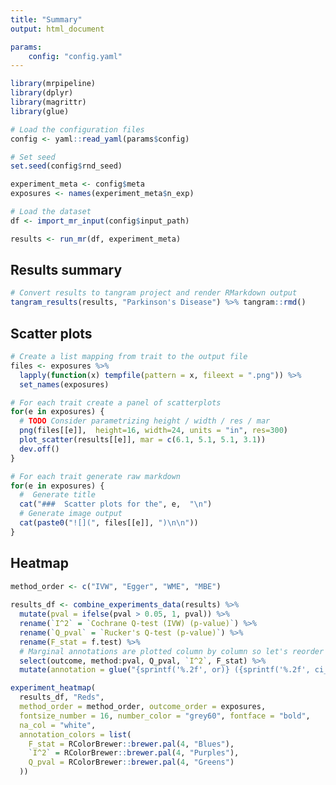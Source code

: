 ```yaml
---
title: "Summary"
output: html_document

params:
    config: "config.yaml"
---
```


```r
library(mrpipeline)
library(dplyr)
library(magrittr)
library(glue)
```


```r
# Load the configuration files
config <- yaml::read_yaml(params$config)

# Set seed
set.seed(config$rnd_seed)

experiment_meta <- config$meta
exposures <- names(experiment_meta$n_exp)

# Load the dataset
df <- import_mr_input(config$input_path)
```

```r
results <- run_mr(df, experiment_meta)
```

## Results summary

```r
# Convert results to tangram project and render RMarkdown output
tangram_results(results, "Parkinson's Disease") %>% tangram::rmd()
```

## Scatter plots

```r
# Create a list mapping from trait to the output file
files <- exposures %>% 
  lapply(function(x) tempfile(pattern = x, fileext = ".png")) %>% 
  set_names(exposures)

# For each trait create a panel of scatterplots
for(e in exposures) {
  # TODO Consider parametrizing height / width / res / mar
  png(files[[e]],  height=16, width=24, units = "in", res=300)
  plot_scatter(results[[e]], mar = c(6.1, 5.1, 5.1, 3.1))
  dev.off()
}
```

```r
# For each trait generate raw markdown
for(e in exposures) {
  #  Generate title
  cat("###  Scatter plots for the", e,  "\n")
  # Generate image output
  cat(paste0("![](", files[[e]], ")\n\n"))
}
```

## Heatmap

```r
method_order <- c("IVW", "Egger", "WME", "MBE")
                  
results_df <- combine_experiments_data(results) %>%
  mutate(pval = ifelse(pval > 0.05, 1, pval)) %>%
  rename(`I^2` = `Cochrane Q-test (IVW) (p-value)`) %>%
  rename(`Q_pval` = `Rucker's Q-test (p-value)`) %>%
  rename(F_stat = f.test) %>%
  # Marginal annotations are plotted column by column so let's reorder here
  select(outcome, method:pval, Q_pval, `I^2`, F_stat) %>%
  mutate(annotation = glue("{sprintf('%.2f', or)} ({sprintf('%.2f', ci_low)} - {sprintf('%.2f', ci_high)})"))

experiment_heatmap(
  results_df, "Reds",
  method_order = method_order, outcome_order = exposures,
  fontsize_number = 16, number_color = "grey60", fontface = "bold",
  na_col = "white",
  annotation_colors = list(
    F_stat = RColorBrewer::brewer.pal(4, "Blues"),
    `I^2` = RColorBrewer::brewer.pal(4, "Purples"),
    Q_pval = RColorBrewer::brewer.pal(4, "Greens")
  ))


```
